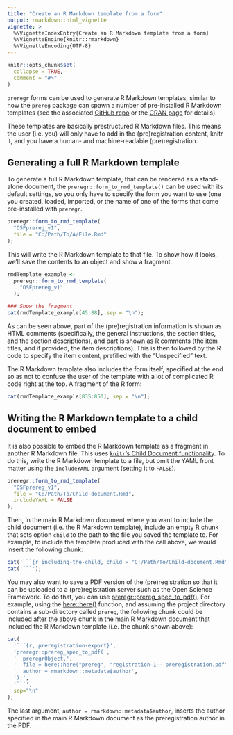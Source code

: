---
title: "Create an R Markdown template from a form"
output: rmarkdown::html_vignette
vignette: >
  %\VignetteIndexEntry{Create an R Markdown template from a form}
  %\VignetteEngine{knitr::rmarkdown}
  %\VignetteEncoding{UTF-8}
---

```{r, include = FALSE}
knitr::opts_chunk$set(
  collapse = TRUE,
  comment = "#>"
)
```

`preregr` forms can be used to generate R Markdown templates, similar to how the `prereg` package can spawn a number of pre-installed R Markdown templates (see the associated [GitHub repo](https://github.com/crsh/prereg) or the [CRAN page](https://cran.r-project.org/package=prereg) for details).

These templates are basically prestructured R Markdown files. This means the user (i.e. you) will only have to add in the (pre)registration content, knitr it, and you have a human- and machine-readable (pre)registration.

## Generating a full R Markdown template

To generate a full R Markdown template, that can be rendered as a stand-alone document, the `preregr::form_to_rmd_template()` can be used with its default settings, so you only have to specify the form you want to use (one you created, loaded, imported, or the name of one of the forms that come pre-installed with `preregr`.

```{r, eval=FALSE}
preregr::form_to_rmd_template(
  "OSFprereg_v1",
  file = "C:/Path/To/A/File.Rmd"
);
```

This will write the R Markdown template to that file. To show how it looks, we'll save the contents to an object and show a fragment.

```{r}
rmdTemplate_example <-
  preregr::form_to_rmd_template(
    "OSFprereg_v1"
  );

### Show the fragment
cat(rmdTemplate_example[45:88], sep = "\n");
```

As can be seen above, part of the (pre)registration information is shown as HTML comments (specifically, the general instructions, the section titles, and the section descriptions), and part is shown as R comments (the item titles, and if provided, the item descriptions). This is then followed by the R code to specify the item content, prefilled with the "Unspecified" text.

The R Markdown template also includes the form itself, specified at the end so as not to confuse the user of the template with a lot of complicated R code right at the top. A fragment of the R form:

```{r}
cat(rmdTemplate_example[835:850], sep = "\n");
```

## Writing the R Markdown template to a child document to embed

It is also possible to embed the R Markdown template as a fragment in another R Markdown file. This uses [`knitr`'s Child Document functionality](https://yihui.org/knitr/demo/child/). To do this, write the R Markdown template to a file, but omit the YAML front matter using the `includeYAML` argument (setting it to `FALSE`).

```{r, eval=FALSE}
preregr::form_to_rmd_template(
  "OSFprereg_v1",
  file = "C:/Path/To/Child-document.Rmd",
  includeYAML = FALSE
);
```

Then, in the main R Markdown document where you want to include the child document (i.e. the R Markdown template), include an empty R chunk that sets option `child` to the path to the file you saved the template to. For example, to include the template produced with the call above, we would insert the following chunk:

```{r, echo=FALSE, comment=""}
cat('```{r including-the-child, child = "C:/Path/To/Child-document.Rmd"}\n');
cat('```');
```

You may also want to save a PDF version of the (pre)registration so that it can be uploaded to a (pre)registration server such as the Open Science Framework. To do that, you can use [preregr::prereg_spec_to_pdf()](https://r-packages.gitlab.io/preregr/reference/prereg_spec_to_pdf.html). For example, using the [here::here()](https://here.r-lib.org/) function, and assuming the project directory contains a sub-directory called `prereg`, the following chunk could be included after the above chunk in the main R Markdown document that included the R Markdown template (i.e. the chunk shown above):

```{r preregistration-export, echo=FALSE, comment=""}
cat(
  '```{r, preregistration-export}',
  'preregr::prereg_spec_to_pdf(',
  '  preregrObject,',
  '  file = here::here("prereg", "registration-1---preregistration.pdf"),',
  '  author = rmarkdown::metadata$author',
  ');',
  '```',
  sep="\n"
);
```

The last argument, `author = rmarkdown::metadata$author`, inserts the author specified in the main R Markdown document as the preregistration author in the PDF.
